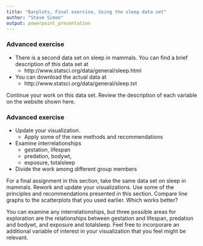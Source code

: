 ```yaml
---
title: "Barplots, Final exercise, Using the sleep data set"
author: "Steve Simon"
output: powerpoint_presentation
---
```


### Advanced exercise

+ There is a second data set on sleep in 
mammals. You can find a brief description of
this data set at
  + http://www.statsci.org/data/general/sleep.html
+ You can download the actual data at
  + http://www.statsci.org/data/general/sleep.txt

<div class="notes">

Continue your work on this data set. Review the description of each variable on the website shown here.

</div>

### Advanced exercise
+ Update your visualization. 
  + Apply some of the new methods and recommendations
+ Examine interrelationships
  + gestation, lifespan
  + predation, bodywt,
  + exposure, totalsleep
+ Divide the work among different group members

<div class="notes">

For a final assignment in this section, take the same data set on sleep in mammals. Rework and update your visualizations. Use some of the principles and recommendations presented in this section. Compare line graphs to the scatterplots that you used earlier. Which works better?

You can examine any interrelationships, but three possible areas for exploration are the relationships between gestation and lifespan, predation and bodywt, and exposure and totalsleep. Feel free to incorporare an additional variable of interest in your visualization that you feel might be relevant.

</div>

